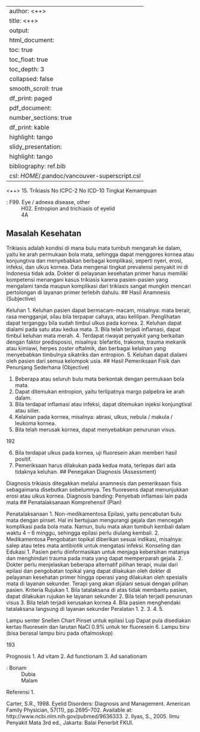 
---
author: <++>
title: <++>
output:
  html_document:
    toc: true
    toc_float: true
    toc_depth: 3
    collapsed: false
    smooth_scroll: true
    df_print: paged
  pdf_document:
    number_sections: true
    df_print: kable
    highlight: tango
  slidy_presentation:
    highlight: tango
bibliography: ref.bib
csl: $HOME$/.pandoc/vancouver-superscript.csl
---

<++>
15. Trikiasis
No ICPC-2
No ICD-10
Tingkat Kemampuan

: F99. Eye / adnexa disease, other
: H02. Entropion and trichiasis of eyelid
: 4A

## Masalah Kesehatan

Trikiasis adalah kondisi di mana bulu mata tumbuh mengarah ke dalam, yaitu
ke arah permukaan bola mata, sehingga dapat menggores kornea atau
konjungtiva dan menyebabkan berbagai komplikasi, seperti nyeri, erosi, infeksi,
dan ulkus kornea. Data mengenai tingkat prevalensi penyakit ini di Indonesia
tidak ada. Dokter di pelayanan kesehatan primer harus memiliki kompetensi
menangani kasus trikiasis karena pasien-pasien yang mengalami tanda
maupun komplikasi dari trikiasis sangat mungkin mencari pertolongan di
layanan primer terlebih dahulu.
## Hasil Anamnesis (Subjective)

Keluhan
1. Keluhan pasien dapat bermacam-macam, misalnya: mata berair, rasa
mengganjal, silau bila terpapar cahaya, atau kelilipan. Penglihatan dapat
terganggu bila sudah timbul ulkus pada kornea.
2. Keluhan dapat dialami pada satu atau kedua mata.
3. Bila telah terjadi inflamasi, dapat timbul keluhan mata merah.
4. Terdapat riwayat penyakit yang berkaitan dengan faktor predisposisi,
misalnya: blefaritis, trakoma, trauma mekanik atau kimiawi, herpes zoster
oftalmik, dan berbagai kelainan yang menyebabkan timbulnya sikatriks dan
entropion.
5. Keluhan dapat dialami oleh pasien dari semua kelompok usia.
## Hasil Pemeriksaan Fisik dan Penunjang Sederhana (Objective)

1. Beberapa atau seluruh bulu mata berkontak dengan permukaan bola
mata.
2. Dapat ditemukan entropion, yaitu terlipatnya margo palpebra ke arah
dalam.
3. Bila terdapat inflamasi atau infeksi, dapat ditemukan injeksi konjungtival
atau silier.
4. Kelainan pada kornea, misalnya: abrasi, ulkus, nebula / makula / leukoma
kornea.
5. Bila telah merusak kornea, dapat menyebabkan penurunan visus.

192

6. Bila terdapat ulkus pada kornea, uji fluoresein akan memberi hasil positif.
7. Pemeriksaan harus dilakukan pada kedua mata, terlepas dari ada tidaknya
keluhan.
## Penegakan Diagnosis (Assessment)

Diagnosis trikiasis ditegakkan melalui anamnesis dan pemeriksaan fisis
sebagaimana disebutkan sebelumnya. Tes fluoresens dapat menunjukkan
erosi atau ulkus kornea.
Diagnosis banding: Penyebab inflamasi lain pada mata
## Penatalaksanaan Komprehensif (Plan)

Penatalaksanaan
1. Non-medikamentosa
Epilasi, yaitu pencabutan bulu mata dengan pinset. Hal ini bertujuan
mengurangi gejala dan mencegah komplikasi pada bola mata. Namun,
bulu mata akan tumbuh kembali dalam waktu 4 – 6 minggu, sehingga
epilasi perlu diulang kembali.
2. Medikamentosa
Pengobatan topikal diberikan sesuai indikasi, misalnya: salep atau tetes
mata antibiotik untuk mengatasi infeksi.
Konseling dan Edukasi
1. Pasien perlu diinformasikan untuk menjaga kebersihan matanya dan
menghindari trauma pada mata yang dapat memperparah gejala.
2. Dokter perlu menjelaskan beberapa alternatif pilihan terapi, mulai dari
epilasi dan pengobatan topikal yang dapat dilakukan oleh dokter di
pelayanan kesehatan primer hingga operasi yang dilakukan oleh spesialis
mata di layanan sekunder. Terapi yang akan dijalani sesuai dengan pilihan
pasien.
Kriteria Rujukan
1. Bila tatalaksana di atas tidak membantu pasien, dapat dilakukan rujukan
ke layanan sekunder
2. Bila telah terjadi penurunan visus
3. Bila telah terjadi kerusakan kornea
4. Bila pasien menghendaki tatalaksana langsung di layanan sekunder
Peralatan
1.
2.
3.
4.
5.

Lampu senter
Snellen Chart
Pinset untuk epilasi
Lup
Dapat pula disediakan kertas fluoresein dan larutan NaCl 0.9% untuk ter
fluoresein
6. Lampu biru (bisa berasal lampu biru pada oftalmoskop)

193

Prognosis
1. Ad vitam
2. Ad functionam
3. Ad sanationam

: Bonam
: Dubia
: Malam

Referensi
1.

Carter, S.R., 1998. Eyelid Disorders: Diagnosis and Management.
American Family Physician, 57(11), pp.2695–702. Available at:
http://www.ncbi.nlm.nih.gov/pubmed/9636333.
2. Ilyas, S., 2005. Ilmu Penyakit Mata 3rd ed., Jakarta: Balai Penerbit FKUI.
